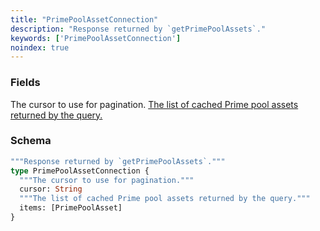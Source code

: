 ```yaml
---
title: "PrimePoolAssetConnection"
description: "Response returned by `getPrimePoolAssets`."
keywords: ['PrimePoolAssetConnection']
noindex: true
---
```


### Fields

<ResponseField name="cursor" type="String">
  The cursor to use for pagination.
</ResponseField>

<a href="/api-reference/types/primepoolasset">
  <ResponseField name="items" type="[PrimePoolAsset]">
    The list of cached Prime pool assets returned by the query.
  </ResponseField>
</a>

### Schema


```graphql 
"""Response returned by `getPrimePoolAssets`."""
type PrimePoolAssetConnection {
  """The cursor to use for pagination."""
  cursor: String
  """The list of cached Prime pool assets returned by the query."""
  items: [PrimePoolAsset]
}
```
